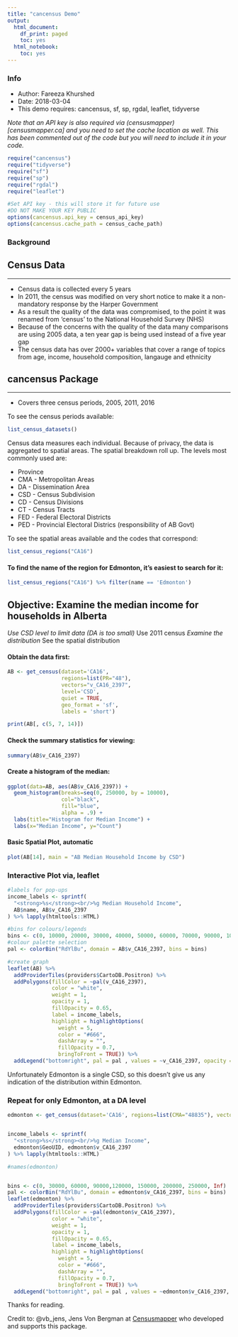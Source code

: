 ```yaml
---
title: "cancensus Demo"
output:
  html_document:
    df_print: paged
    toc: yes
  html_notebook:
    toc: yes
---
```


### Info

* Author: Fareeza Khurshed
* Date: 2018-03-04
* This demo requires: cancensus, sf, sp, rgdal, leaflet, tidyverse

*Note that an API key is also required via (censusmapper)[censusmapper.ca] and you need to set the cache location as well. This has been commented out of the code but you will need to include it in your code.*


```r
require("cancensus")
require("tidyverse")
require("sf")
require("sp")
require("rgdal")
require("leaflet")

#Set API key - this will store it for future use
#DO NOT MAKE YOUR KEY PUBLIC
options(cancensus.api_key = census_api_key)
options(cancensus.cache_path = census_cache_path)
```

### Background

## Census Data

***

* Census data is collected every 5 years
* In 2011, the census was modified on very short notice to make it a non-mandatory response by the Harper Government
* As a result the quality of the data was compromised, to the point it was renamed from 'census' to the National Household Survey (NHS)
* Because of the concerns with the quality of the data many comparisons are using 2005 data, a ten year gap is being used instead of a five year gap
* The census data has over 2000+ variables that cover a range of topics from age, income, household composition, langauge and ethnicity

## cancensus Package

***

* Covers three census periods, 2005, 2011, 2016

To see the census periods available:

```r
list_census_datasets()
```


Census data measures each individual. Because of privacy, the data is aggregated to spatial areas. The spatial breakdown roll up. The levels most commonly used are:

* Province
* CMA - Metropolitan Areas
* DA - Dissemination Area
* CSD - Census Subdivision
* CD - Census Divisions
* CT - Census Tracts
* FED - Federal Electoral Districts
* PED - Provincial Electoral Districs (responsibility of AB Govt)

To see the spatial areas available and the codes that correspond:
```r
list_census_regions("CA16")
```


#### To find the name of the region for Edmonton, it's easiest to search for it:
```r
list_census_regions("CA16") %>% filter(name == 'Edmonton')
```



## Objective: Examine the median income for households in Alberta
*Use CSD level to limit data (DA is too small)
*Use 2011 census
*Examine the distribution
*See the spatial distribution

#### Obtain the data first:
```r
AB <- get_census(dataset='CA16', 
                 regions=list(PR="48"),
                 vectors="v_CA16_2397", 
                 level='CSD', 
                 quiet = TRUE, 
                 geo_format = 'sf', 
                 labels = 'short')

print(AB[, c(5, 7, 14)])
```

#### Check the summary statistics for viewing:
```r
summary(AB$v_CA16_2397)
```

#### Create a histogram of the median:
```r
ggplot(data=AB, aes(AB$v_CA16_2397)) + 
  geom_histogram(breaks=seq(0, 250000, by = 10000), 
                 col="black", 
                 fill="blue", 
                 alpha = .9) + 
  labs(title="Histogram for Median Income") +
  labs(x="Median Income", y="Count") 
```

#### Basic Spatial Plot, automatic

```r
plot(AB[14], main = "AB Median Household Income by CSD")
```

### Interactive Plot via, leaflet

```r
#labels for pop-ups
income_labels <- sprintf(
  "<strong>%s</strong><br/>%g Median Household Income",
  AB$name, AB$v_CA16_2397
) %>% lapply(htmltools::HTML)

#bins for colours/legends
bins <- c(0, 10000, 20000, 30000, 40000, 50000, 60000, 70000, 90000, 100000, 125000, 150000, 200000, Inf)
#colour palette selection
pal <- colorBin("RdYlBu", domain = AB$v_CA16_2397, bins = bins)

#create graph
leaflet(AB) %>% 
  addProviderTiles(providers$CartoDB.Positron) %>%
  addPolygons(fillColor = ~pal(v_CA16_2397),
              color = "white",
              weight = 1,
              opacity = 1,
              fillOpacity = 0.65,
              label = income_labels,
              highlight = highlightOptions(
                weight = 5,
                color = "#666",
                dashArray = "",
                fillOpacity = 0.7,
                bringToFront = TRUE)) %>%
  addLegend("bottomright", pal = pal , values = ~v_CA16_2397, opacity = 1, title="Median Household Income by CSD")
```

Unfortunately Edmonton is a single CSD, so this doesn't give us any indication of the distribution within Edmonton. 


### Repeat for only Edmonton, at a DA level

```r
edmonton <- get_census(dataset='CA16', regions=list(CMA="48835"), vectors=c("v_CA16_2397"), level='DA', geo_format = "sf", labels='short', quiet=TRUE)


income_labels <- sprintf(
  "<strong>%s</strong><br/>%g Median Income",
  edmonton$GeoUID, edmonton$v_CA16_2397
) %>% lapply(htmltools::HTML)

#names(edmonton)


bins <- c(0, 30000, 60000, 90000,120000, 150000, 200000, 250000, Inf)
pal <- colorBin("RdYlBu", domain = edmonton$v_CA16_2397, bins = bins)
leaflet(edmonton) %>% 
  addProviderTiles(providers$CartoDB.Positron) %>%
  addPolygons(fillColor = ~pal(edmonton$v_CA16_2397),
              color = "white",
              weight = 1,
              opacity = 1,
              fillOpacity = 0.65,
              label = income_labels,
              highlight = highlightOptions(
                weight = 5,
                color = "#666",
                dashArray = "",
                fillOpacity = 0.7,
                bringToFront = TRUE)) %>%
  addLegend("bottomright", pal = pal , values = ~edmonton$v_CA16_2397, opacity = 1, title="Average Household Income by DA")
```

Thanks for reading. 

Credit to: @vb_jens, Jens Von Bergman at [Censusmapper](censusmapper.ca) who developed and supports this package. 

